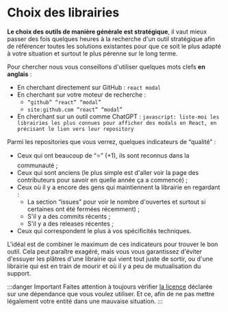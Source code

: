 # Choix des librairies

**Le choix des outils de manière générale est stratégique**, il vaut mieux passer des fois quelques heures à la recherche d'un outil stratégique afin de référencer toutes les solutions existantes pour que ce soit le plus adapté à votre situation et surtout le plus pérenne sur le long terme.

Pour chercher nous vous conseillons d'utiliser quelques mots clefs **en anglais** :

- En cherchant directement sur GitHub : `react modal`
- En cherchant sur votre moteur de recherche :
  - `“github” “react” “modal”`
  - `site:github.com “react” “modal”`
- En cherchant sur un outil comme ChatGPT : `javascript: liste-moi les librairies les plus connues pour afficher des modals en React, en précisant le lien vers leur repository`

Parmi les repositories que vous verrez, quelques indicateurs de “qualité” :

- Ceux qui ont beaucoup de “⭐” (+1), ils sont reconnus dans la communauté ;
- Ceux qui sont anciens (le plus simple est d'aller voir la page des contributeurs pour savoir en quelle année ça a commencé) ;
- Ceux où il y a encore des gens qui maintiennent la librairie en regardant :
  - La section “issues” pour voir le nombre d'ouvertes et surtout si certaines ont été fermées récemment) ;
  - S'il y a des commits récents ;
  - S'il y a des releases récentes ;
- Ceux qui correspondent le plus à vos spécificités techniques.

L'idéal est de combiner le maximum de ces indicateurs pour trouver le bon outil. Cela peut paraître exagéré, mais vous vous garantissez d'éviter d'essuyer les plâtres d'une librairie qui vient tout juste de sortir, ou d'une librairie qui est en train de mourir et où il y a peu de mutualisation du support.

:::danger Important
Faites attention à toujours vérifier [la licence](legal/license.mdx) déclarée sur une dépendance que vous voulez utiliser. Et ce, afin de ne pas mettre légalement votre entité dans une mauvaise situation.
:::
